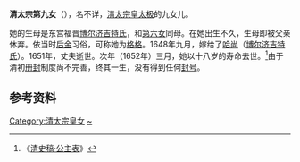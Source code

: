 '''清太宗第九女'''（{{bd|1635年||1652年||catIdx=A}}），名不详，[[皇太极|清太宗皇太极]]的九女儿。

她的生母是东宫福晋[[扎鲁特博尔济吉特氏|博尔济吉特氏]]，和[[清太宗第六女|第六女]]同母。在她出生不久，生母即被父亲休弃。依当时[[后金|后金]]习俗，可称她为[[格格|格格]]。1648年九月，嫁给了[[哈尚|哈尚]]（[[博尔济吉特氏|博尔济吉特氏]]）。1651年，丈夫逝世。次年（1652年）三月，她以十八岁的寿命去世。<ref>《[[s:清史稿/卷166|清史稿·公主表]]》</ref>由于清初[[册封|册封]]制度尚不完善，终其一生，没有得到任何[[封号|封号]]。

==参考资料==
<div style="font-size:small" class="references-2column"> 
<references />
</div>

[[Category:清太宗皇女|Category:清太宗皇女]]
[[Category:愛新覺羅氏|~]]